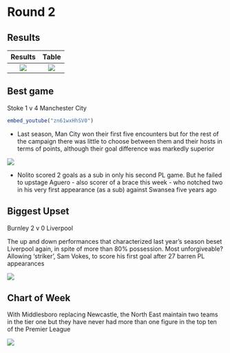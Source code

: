 # Round 2

## Results

Results             | Table
:-------------------------:|:-------------------------:
![](images/wk2Res.png)  |  ![](images/wk2Table.png)

## Best game

Stoke 1 v 4 Manchester City


```r

embed_youtube("zn61wxHhSV0")
```

* Last season, Man City won their first five encounters but for the rest of the campaign
there was little to choose between them and their hosts in terms of points, although their goal difference was
markedly superior

<img align="center" src="images/wk2a.png">

* Nolito scored 2 goals as a sub in only his second PL game. But he failed to upstage Aguero -  also scorer of a brace this week - who notched two in his very first appearance (as a sub) against Swansea five years ago


## Biggest Upset

Burnley 2 v 0 Liverpool

The up and down performances that characterized last year's season beset Liverpool again, in spite of more than 80% possession. Most unforgiveable? Allowing 'striker', Sam Vokes, to score his first goal after 27 barren PL appearances

<img align="center" src="images/wk2b.png">

## Chart of Week

With Middlesboro replacing Newcastle, the North East maintain two teams in the tier one but they have never had more than one figure in the top ten of the Premier League

<img align="center" src="images/wk2c.png">


